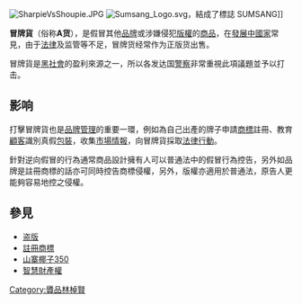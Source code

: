 {{expand English|Counterfeit consumer goods|time=2016-5-9}}
{{expand Japanese|コピー商品|time=2016-5-9}}
[[File:SharpieVsShoupie.JPG|thumb]]
[[File:Sumsang_Logo.svg|thumb]]，結成了標誌 SUMSANG]]

'''冒牌貨'''（俗称'''A货'''），是假冒其他[[品牌|品牌]]或涉嫌侵犯[[版權|版權]]的[[商品|商品]]，在[[發展中國家|發展中國家]]常見，由于[[法律|法律]]及监管等不足，冒牌货经常作为正版货出售。

冒牌貨是[[黑社會|黑社會]]的盈利來源之一，所以各发达国[[警察|警察]]非常重視此項議題並予以打击。

== 影响 ==

打擊冒牌貨也是[[品牌管理|品牌管理]]的重要一環，例如為自己出產的牌子申請[[商標|商標]]註冊、教育[[顧客|顧客]]識別真假[[包裝|包裝]]，收集[[市場情報|市場情報]]，向冒牌貨採取[[法律行動|法律行動]]。

針對逆向假冒的行為通常商品設計擁有人可以普通法中的假冒行為控告，另外如品牌是註冊商標的話亦可同時控告商標侵權，另外，版權亦適用於普通法，原告人更能夠容易地控之侵權。

==參見==
* [[盗版|盗版]]
* [[註冊商標|註冊商標]]
* [[山寨椰子350|山寨椰子350]]
* [[智慧財產權|智慧財產權]]

[[Category:贗品林棹賢|Category:贗品林棹賢]]